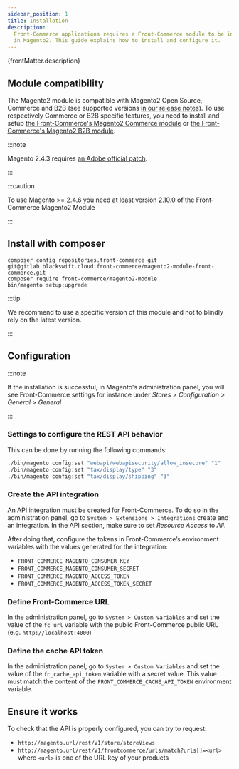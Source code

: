 ```yaml
---
sidebar_position: 1
title: Installation
description:
  Front-Commerce applications requires a Front-Commerce module to be installed
  in Magento2. This guide explains how to install and configure it.
---
```


<p>{frontMatter.description}</p>

## Module compatibility

The Magento2 module is compatible with Magento2 Open Source,
Commerce and B2B (see supported versions [in our release notes](/docs/2.x/appendices/release-notes#latest-version)). To use respectively Commerce or B2B specific features, you
need to install and setup [the Front-Commerce's Magento2 Commerce
module](/docs/2.x/magento2/commerce#magento2-commerce-module-installation)
or [the Front-Commerce's Magento2 B2B
module](/docs/2.x/magento2/b2b#requirements).

:::note

Magento 2.4.3 requires [an Adobe official patch](https://experienceleague.adobe.com/docs/commerce-knowledge-base/kb/troubleshooting/known-issues-patches-attached/web-api-resources-limit.html).

:::

:::caution

To use Magento >= 2.4.6 you need at least version 2.10.0 of the Front-Commerce
Magento2 Module

:::

## Install with composer

```shell
composer config repositories.front-commerce git git@gitlab.blackswift.cloud:front-commerce/magento2-module-front-commerce.git
composer require front-commerce/magento2-module
bin/magento setup:upgrade
```

:::tip

We recommend to use a specific version of this module and not to blindly rely on
the latest version.

:::

## Configuration

:::note

If the installation is successful, in Magento's administration panel, you will
see Front-Commerce settings for instance under _Stores > Configuration >
General > General_

:::

### Settings to configure the REST API behavior

This can be done by running the following commands:

```bash
./bin/magento config:set "webapi/webapisecurity/allow_insecure" "1"
./bin/magento config:set "tax/display/type" "3"
./bin/magento config:set "tax/display/shipping" "3"
```

### Create the API integration

An API integration must be created for Front-Commerce. To do so in the
administration panel, go to `System > Extensions > Integrations` create and an integration. In the API section, make sure to set _Resource Access_ to _All_.

After doing that, configure the tokens in Front-Commerce’s environment variables with the values generated for the integration:
- `FRONT_COMMERCE_MAGENTO_CONSUMER_KEY`
- `FRONT_COMMERCE_MAGENTO_CONSUMER_SECRET`
- `FRONT_COMMERCE_MAGENTO_ACCESS_TOKEN`
- `FRONT_COMMERCE_MAGENTO_ACCESS_TOKEN_SECRET`

### Define Front-Commerce URL

In the administration panel, go to `System > Custom Variables` and set the value
of the `fc_url` variable with the public Front-Commerce public URL (e.g.
`http://localhost:4000`)

### Define the cache API token

In the administration panel, go to `System > Custom Variables` and set the value
of the `fc_cache_api_token` variable with a secret value. This value must match
the content of the `FRONT_COMMERCE_CACHE_API_TOKEN` environment variable.

## Ensure it works

To check that the API is properly configured, you can try to request:

* `http://magento.url/rest/V1/store/storeViews`
* `http://magento.url/rest/V1/frontcommerce/urls/match?urls[]=<url>` where `<url>`
is one of the URL key of your products
